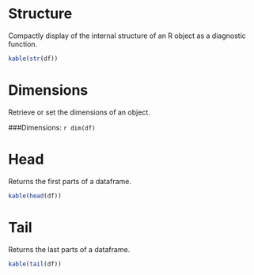 
# Structure
Compactly display of the internal structure of an R object as a diagnostic function. 
```r
kable(str(df))
```

# Dimensions
Retrieve or set the dimensions of an object.

###Dimensions: `r dim(df)`


# Head
Returns the first parts of a dataframe.
```r
kable(head(df))
```

# Tail
Returns the last parts of a dataframe.
```r
kable(tail(df))
```
